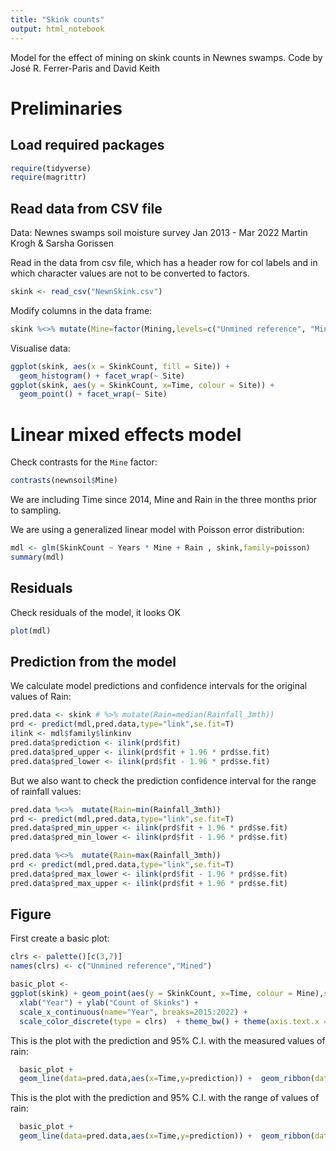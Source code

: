 ```yaml
---
title: "Skink counts"
output: html_notebook
---
```


Model for the effect of mining on skink counts in Newnes swamps. Code by José R. Ferrer-Paris and David Keith

# Preliminaries
## Load required packages

```r
require(tidyverse)
require(magrittr)

```

## Read data from CSV file

Data: Newnes swamps soil moisture survey Jan 2013 - Mar 2022 Martin Krogh & Sarsha Gorissen

Read in the data from csv file, which has a header row for col labels and in which character values are not to be converted to factors.

```r
skink <- read_csv("NewnSkink.csv")
```

Modify columns in the data frame:

```r
skink %<>% mutate(Mine=factor(Mining,levels=c("Unmined reference", "Mined")),Years=Time-2014, Rain=Rainfall_3mth)
```

Visualise data:

```r
ggplot(skink, aes(x = SkinkCount, fill = Site)) +
  geom_histogram() + facet_wrap(~ Site)
ggplot(skink, aes(y = SkinkCount, x=Time, colour = Site)) +
  geom_point() + facet_wrap(~ Site)
```

# Linear mixed effects model

Check contrasts for the `Mine` factor:

```r
contrasts(newnsoil$Mine)
```

We are including Time since 2014, Mine and Rain in the three months prior to sampling.

We are using a generalized linear model with Poisson error distribution:

```r
mdl <- glm(SkinkCount ~ Years * Mine + Rain , skink,family=poisson)
summary(mdl)
```

## Residuals

Check residuals of the model, it looks OK

```r
plot(mdl)
```


## Prediction from the model

We calculate model predictions and confidence intervals for the original values of Rain:


```r

pred.data <- skink # %>% mutate(Rain=median(Rainfall_3mth))
prd <- predict(mdl,pred.data,type="link",se.fit=T)
ilink <- mdl$family$linkinv
pred.data$prediction <- ilink(prd$fit)
pred.data$pred_upper <- ilink(prd$fit + 1.96 * prd$se.fit)
pred.data$pred_lower <- ilink(prd$fit - 1.96 * prd$se.fit)
```

But we also want to check the prediction confidence interval for the range of rainfall values:

```r

pred.data %<>%  mutate(Rain=min(Rainfall_3mth))
prd <- predict(mdl,pred.data,type="link",se.fit=T)
pred.data$pred_min_upper <- ilink(prd$fit + 1.96 * prd$se.fit)
pred.data$pred_min_lower <- ilink(prd$fit - 1.96 * prd$se.fit)

pred.data %<>%  mutate(Rain=max(Rainfall_3mth))
prd <- predict(mdl,pred.data,type="link",se.fit=T)
pred.data$pred_max_lower <- ilink(prd$fit - 1.96 * prd$se.fit)
pred.data$pred_max_upper <- ilink(prd$fit + 1.96 * prd$se.fit)
```


## Figure

First create a basic plot:

```r
clrs <- palette()[c(3,7)]
names(clrs) <- c("Unmined reference","Mined")

basic_plot <-
ggplot(skink) + geom_point(aes(y = SkinkCount, x=Time, colour = Mine),size=2) + ggtitle("") +
  xlab("Year") + ylab("Count of Skinks") +
  scale_x_continuous(name="Year", breaks=2015:2022) +
  scale_color_discrete(type = clrs)  + theme_bw() + theme(axis.text.x = element_text(angle = 45, vjust = 1, hjust=1)) + guides(colour='none') + facet_wrap(vars(Mine,Site),ncol=3,nrow=2)

```

This is the plot with the prediction and 95% C.I. with the measured values of rain:

```r

  basic_plot +
  geom_line(data=pred.data,aes(x=Time,y=prediction)) +  geom_ribbon(data=pred.data,aes(x=Time,y=prediction,ymin=pred_lower,ymax=pred_upper),col=NA,lty=0,alpha=0.3)

```

This is the plot with the prediction and 95% C.I. with the range of values of rain:

```r

  basic_plot +
  geom_line(data=pred.data,aes(x=Time,y=prediction)) +  geom_ribbon(data=pred.data,aes(x=Time,y=prediction,ymin=pred_max_lower,ymax=pred_min_upper),col=NA,lty=0,alpha=0.2)

```
